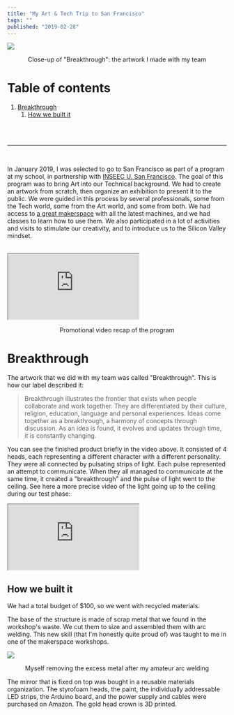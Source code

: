 ```yaml
---
title: "My Art & Tech Trip to San Francisco"
tags: ""
published: "2019-02-28"
---
```


<img src="https://raw.githubusercontent.com/ben-clem/portfolio-blog/writing/public/static/img/posts/blog/SF/SF.jpg" />
<p align="center" style={{ textDecoration: "underline" }}>
  Close-up of "Breakthrough": the artwork I made with my team
</p>

# Table of contents

1. [Breakthrough](#breakthrough)
   1. [How we built it](#how-we-built-it)

<br />
<br />

---

<br />

In January 2019, I was selected to go to San Francisco as part of a program at my school, in partnership with [INSEEC U. San Francisco](https://www.inseec.com/en/business-school-in-san-francisco-discover-the-inseec-campus/). The goal of this program was to bring Art into our Technical background. We had to create an artwork from scratch, then organize an exhibition to present it to the public. We were guided in this process by several professionals, some from the Tech world, some from the Art world, and some from both. We had access to [a great makerspace](https://www.youtube.com/watch?v=XDmYrPuEXag) with all the latest machines, and we had classes to learn how to use them. We also participated in a lot of activities and visits to stimulate our creativity, and to introduce us to the Silicon Valley mindset.

<br />
<div style={{ position: "relative", width: "100%", paddingBottom: "56.25%" }}>
  <iframe
    style={{
      position: "absolute",
      top: 0,
      left: 0,
      width: "100%",
      height: "100%",
      border: 0,
    }}
    src="https://www.youtube.com/embed/_rwEPmKbPW8"
    allow="fullscreen"
    mozallowfullscreen="mozallowfullscreen"
    msallowfullscreen="msallowfullscreen"
    oallowfullscreen="oallowfullscreen"
    webkitallowfullscreen="webkitallowfullscreen"
  ></iframe>
</div>
<p align="center" style={{ textDecoration: "underline" }}>
  Promotional video recap of the program
</p>

# Breakthrough

The artwork that we did with my team was called "Breakthrough". This is how our label described it:

> Breakthrough illustrates the frontier that exists when people collaborate and work together. They are differentiated by their culture, religion, education, language and personal experiences. Ideas come together as a breakthrough, a harmony of concepts through discussion. As an idea is found, it evolves and updates through time, it is constantly changing.

You can see the finished product briefly in the video above. It consisted of 4 heads, each representing a different character with a different personality. They were all connected by pulsating strips of light. Each pulse represented an attempt to communicate. When they all managed to communicate at the same time, it created a "breakthrough" and the pulse of light went to the ceiling. See here a more precise video of the light going up to the ceiling during our test phase:

<div
  style={{
    position: "relative",
    margin: "auto",
    width: "37.5%",
    paddingBottom: "66.66%",
  }}
>
  <iframe
    style={{
      position: "absolute",
      top: 0,
      left: 0,
      width: "100%",
      height: "100%",
      border: 0,
    }}
    src="https://www.youtube.com/embed/0bMJ5EijWXs"
    allow="fullscreen"
    mozallowfullscreen="mozallowfullscreen"
    msallowfullscreen="msallowfullscreen"
    oallowfullscreen="oallowfullscreen"
    webkitallowfullscreen="webkitallowfullscreen"
  ></iframe>
</div>

## How we built it

We had a total budget of $100, so we went with recycled materials.

The base of the structure is made of scrap metal that we found in the workshop's waste. We cut them to size and assembled them with arc welding. This new skill (that I'm honestly quite proud of) was taught to me in one of the makerspace workshops.

<img src="https://raw.githubusercontent.com/ben-clem/portfolio-blog/writing/public/static/img/posts/blog/SF/20190203_210315.jpg" />
<p align="center" style={{ textDecoration: "underline" }}>
  Myself removing the excess metal after my amateur arc welding
</p>

The mirror that is fixed on top was bought in a reusable materials organization. The styrofoam heads, the paint, the individually addressable LED strips, the Arduino board, and the power supply and cables were purchased on Amazon. The gold head crown is 3D printed.


